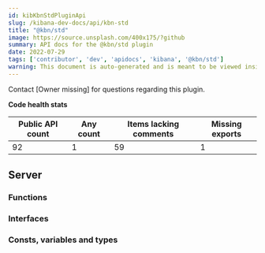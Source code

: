 ```yaml
---
id: kibKbnStdPluginApi
slug: /kibana-dev-docs/api/kbn-std
title: "@kbn/std"
image: https://source.unsplash.com/400x175/?github
summary: API docs for the @kbn/std plugin
date: 2022-07-29
tags: ['contributor', 'dev', 'apidocs', 'kibana', '@kbn/std']
warning: This document is auto-generated and is meant to be viewed inside our experimental, new docs system. Reach out in #docs-engineering for more info.
---
```




Contact [Owner missing] for questions regarding this plugin.

**Code health stats**

| Public API count  | Any count | Items lacking comments | Missing exports |
|-------------------|-----------|------------------------|-----------------|
| 92 | 1 | 59 | 1 |

## Server

### Functions
<DocDefinitionList data={kbnStdObj.server.functions}/>

### Interfaces
<DocDefinitionList data={kbnStdObj.server.interfaces}/>

### Consts, variables and types
<DocDefinitionList data={kbnStdObj.server.misc}/>

